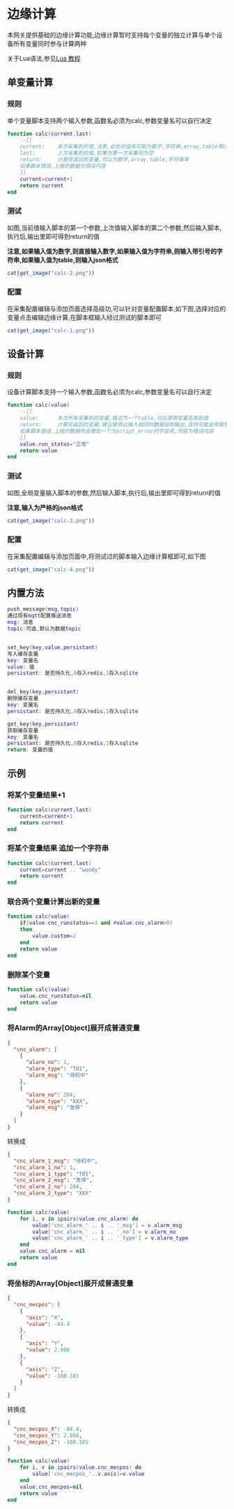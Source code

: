 # 边缘计算

本网关提供基础的边缘计算功能,边缘计算暂时支持每个变量的独立计算与单个设备所有变量同时参与计算两种

关于Lua语法,参见[Lua 教程](https://www.runoob.com/lua/lua-tutorial.html)

## 单变量计算

### 规则

单个变量脚本支持两个输入参数,函数名必须为calc,参数变量名可以自行决定
```lua
function calc(current,last)
    --[[
    current:    本次采集到的值,注意,此处的值有可能为数字,字符串,array,table等Lua数据类型,需要根据不同变量做判断
    last:       上次采集到的值,如果为第一次采集则为空
    return:     计算完返回的变量,可以为数字,array,table,字符串等
    如果脚本错误,上报的数据为错误内容
    ]]
    current=current+1
    return current
end
```

### 测试

如图,当前值输入脚本的第一个参数,上次值输入脚本的第二个参数,然后输入脚本,执行后,输出里即可得到return的值

**注意,如果输入值为数字,则直接输入数字,如果输入值为字符串,则输入带引号的字符串,如果输入值为table,则输入json格式**

```r
cat(get_image("calc-2.png"))
```

### 配置

在采集配置编辑与添加页面选择高级功,可以针对变量配置脚本,如下图,选择对应的变量点击编辑边缘计算,在脚本框输入经过测试的脚本即可

```r
cat(get_image("calc-1.png"))
```

## 设备计算

### 规则

设备计算脚本支持一个输入参数,函数名必须为calc,参数变量名可以自行决定
```lua
function calc(value)
    --[[
    value:      本次所有采集到的变量,格式为一个table,可以使用变量名取到值
    return:     计算完返回的变量,建议使用以输入相同的数据结构输出,否则可能会导致推送失败
    如果脚本错误,上报的数据内会增加一个为script_error的字段卖,内容为错误内容
    ]]
    value.run_status="正常"
    return value
end
```

### 测试

如图,全局变量输入脚本的参数,然后输入脚本,执行后,输出里即可得到return的值

**注意,输入为严格的json格式**

```r
cat(get_image("calc-3.png"))
```

### 配置

在采集配置编辑与添加页面中,将测试过的脚本输入边缘计算框即可,如下图

```r
cat(get_image("calc-4.png"))
```


## 内置方法

```lua
push_message(msg,topic)
通过现有mqtt配置推送消息
msg: 消息
topic:可选,默认为数据topic


set_key(key,value,persistant)
写入缓存变量
key: 变量名
value: 值
persistant: 是否持久化,0存入redis,1存入sqlite


del_key(key,persistant)
删除缓存变量
key: 变量名
persistant: 是否持久化,0存入redis,1存入sqlite

get_key(key,persistant)
获取缓存变量
key: 变量名
persistant: 是否持久化,0存入redis,1存入sqlite
return: 变量的值
```


## 示例

### 将某个变量结果+1

```lua
function calc(current,last)
    current=current+1
    return current
end
```

### 将某个变量结果 追加一个字符串

```lua
function calc(current,last)
    current=current .. "woody"
    return current
end
```

### 联合两个变量计算出新的变量

```lua
function calc(value)
    if(value.cnc_runstatus==1 and #value.cnc_alarm>0)
    then
        value.custom=2
    end
    return value
end
```


### 删除某个变量

```lua
function calc(value)
    value.cnc_runstatus=nil
    return value
end
```

### 将Alarm的Array[Object]展开成普通变量

```json
{
  "cnc_alarm": [
    {
      "alarm_no": 1,
      "alarm_type": "T01",
      "alarm_msg": "待机中"
    },
    {
      "alarm_no": 204,
      "alarm_type": "XXX",
      "alarm_msg": "急停"
    }
  ]
}
```
转换成
```json
{
  "cnc_alarm_1_msg": "待机中",
  "cnc_alarm_1_no": 1,
  "cnc_alarm_1_type": "T01",
  "cnc_alarm_2_msg": "急停",
  "cnc_alarm_2_no": 204,
  "cnc_alarm_2_type": "XXX"
}
```
```lua
function calc(value)
    for i, v in ipairs(value.cnc_alarm) do
        value['cnc_alarm_' .. i .. '_msg'] = v.alarm_msg
        value['cnc_alarm_' .. i .. '_no'] = v.alarm_no
        value['cnc_alarm_' .. i .. '_type'] = v.alarm_type
    end
    value.cnc_alarm = nil
    return value
end
```


### 将坐标的Array[Object]展开成普通变量

```json
{
  "cnc_mecpos": [
    {
      "axis": "X",
      "value": -84.4
    },
    {
      "axis": "Y",
      "value": 2.986
    },
    {
      "axis": "Z",
      "value": -108.181
    }
  ]
}
```
转换成
```json
{
  "cnc_mecpos_X": -84.4,
  "cnc_mecpos_Y": 2.986,
  "cnc_mecpos_Z": -108.181
}
```

```lua
function calc(value)
    for i, v in ipairs(value.cnc_mecpos) do
        value['cnc_mecpos_'..v.axis]=v.value
    end
    value.cnc_mecpos=nil
    return value
end
```